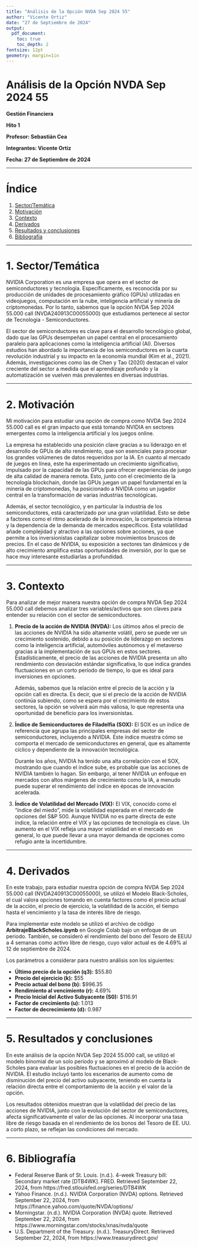 ```yaml
---
title: "Análisis de la Opción NVDA Sep 2024 55"
author: "Vicente Ortiz"
date: "27 de Septiembre de 2024"
output:
  pdf_document:
    toc: true
    toc_depth: 2
fontsize: 12pt
geometry: margin=1in
---
```


# Análisis de la Opción NVDA Sep 2024 55

**Gestión Financiera**

**Hito 1**

**Profesor: Sebastián Cea**

**Integrantes: Vicente Ortiz**

**Fecha: 27 de Septiembre de 2024**

---

# Índice
1. [Sector/Temática](#sector-tematica)
2. [Motivación](#motivacion)
3. [Contexto](#contexto)
4. [Derivados](#derivados)
5. [Resultados y conclusiones](#resultados-y-conclusiones)
6. [Bibliografía](#bibliografia)

---

# 1. Sector/Temática {#sector-tematica}

NVIDIA Corporation es una empresa que opera en el sector de semiconductores y tecnología. Específicamente, es reconocida por su producción de unidades de procesamiento gráfico (GPUs) utilizadas en videojuegos, computación en la nube, inteligencia artificial y minería de criptomonedas. Por lo tanto, sabemos que la opción NVDA Sep 2024 55.000 call (NVDA240913C00055000) que estudiamos pertenece al sector de Tecnología - Semiconductores.

El sector de semiconductores es clave para el desarrollo tecnológico global, dado que las GPUs desempeñan un papel central en el procesamiento paralelo para aplicaciones como la inteligencia artificial (AI). Diversos estudios han abordado la importancia de los semiconductores en la cuarta revolución industrial y su impacto en la economía mundial (Kim et al., 2021). Además, investigaciones como las de Chen y Tao (2020) destacan el valor creciente del sector a medida que el aprendizaje profundo y la automatización se vuelven más prevalentes en diversas industrias.

---

# 2. Motivación {#motivacion}

Mi motivación para estudiar una opción de compra como NVDA Sep 2024 55.000 call es el gran impacto que está tomando NVIDIA en sectores emergentes como la inteligencia artificial y los juegos online.

La empresa ha establecido una posición clave gracias a su liderazgo en el desarrollo de GPUs de alto rendimiento, que son esenciales para procesar los grandes volúmenes de datos requeridos por la IA. En cuanto al mercado de juegos en línea, este ha experimentado un crecimiento significativo, impulsado por la capacidad de las GPUs para ofrecer experiencias de juego de alta calidad de manera remota. Esto, junto con el crecimiento de la tecnología blockchain, donde las GPUs juegan un papel fundamental en la minería de criptomonedas, ha posicionado a NVIDIA como un jugador central en la transformación de varias industrias tecnológicas.

Además, el sector tecnológico, y en particular la industria de los semiconductores, está caracterizado por una gran volatilidad. Esto se debe a factores como el ritmo acelerado de la innovación, la competencia intensa y la dependencia de la demanda de mercados específicos. Esta volatilidad añade complejidad y atractivo a las opciones sobre acciones, ya que permite a los inversionistas capitalizar sobre movimientos bruscos de precios. En el caso de NVIDIA, su exposición a sectores tan dinámicos y de alto crecimiento amplifica estas oportunidades de inversión, por lo que se hace muy interesante estudiarlas a profundidad.

---

# 3. Contexto {#contexto}

Para analizar de mejor manera nuestra opción de compra NVDA Sep 2024 55.000 call debemos analizar tres variables/activos que son claves para entender su relación con el sector de semiconductores.

1. **Precio de la acción de NVIDIA (NVDA):**
   Los últimos años el precio de las acciones de NVIDIA ha sido altamente volátil, pero se puede ver un crecimiento sostenido, debido a su posición de liderazgo en sectores como la inteligencia artificial, automóviles autónomos y el metaverso gracias a la implementación de sus GPUs en estos sectores. Estadísticamente, el precio de las acciones de NVIDIA presenta un alto rendimiento con desviación estándar significativa, lo que indica grandes fluctuaciones en un corto período de tiempo, lo que es ideal para inversiones en opciones.

   Además, sabemos que la relación entre el precio de la acción y la opción call es directa. Es decir, que si el precio de la acción de NVIDIA continúa subiendo, como se espera por el crecimiento de estos sectores, la opción se volverá aún más valiosa, lo que representa una oportunidad de beneficio para los inversionistas.

2. **Índice de Semiconductores de Filadelfia (SOX):**
   El SOX es un índice de referencia que agrupa las principales empresas del sector de semiconductores, incluyendo a NVIDIA. Este índice muestra cómo se comporta el mercado de semiconductores en general, que es altamente cíclico y dependiente de la innovación tecnológica.

   Durante los años, NVIDIA ha tenido una alta correlación con el SOX, mostrando que cuando el índice sube, es probable que las acciones de NVIDIA también lo hagan. Sin embargo, al tener NVIDIA un enfoque en mercados con altos márgenes de crecimiento como la IA, a menudo puede superar el rendimiento del índice en épocas de innovación acelerada.

3. **Índice de Volatilidad del Mercado (VIX):**
   El VIX, conocido como el "índice del miedo", mide la volatilidad esperada en el mercado de opciones del S&P 500. Aunque NVIDIA no es parte directa de este índice, la relación entre el VIX y las opciones de tecnología es clave. Un aumento en el VIX refleja una mayor volatilidad en el mercado en general, lo que puede llevar a una mayor demanda de opciones como refugio ante la incertidumbre.

---

# 4. Derivados {#derivados}

En este trabajo, para estudiar nuestra opción de compra NVDA Sep 2024 55.000 call (NVDA240913C00055000), se utilizó el Modelo Black-Scholes, el cual valora opciones tomando en cuenta factores como el precio actual de la acción, el precio de ejercicio, la volatilidad de la acción, el tiempo hasta el vencimiento y la tasa de interés libre de riesgo.

Para implementar este modelo se utilizó el archivo de código **ArbitrajeBlackScholes.ipynb** en Google Colab bajo un enfoque de un periodo. También, se consideró el rendimiento del bono del Tesoro de EEUU a 4 semanas como activo libre de riesgo, cuyo valor actual es de 4.69% al 12 de septiembre de 2024.

Los parámetros a considerar para nuestro análisis son los siguientes:

- **Último precio de la opción (q3):** $55.80
- **Precio del ejercicio (k):** $55
- **Precio actual del bono (b):** $996.35
- **Rendimiento al vencimiento (r):** 4.69%
- **Precio Inicial del Activo Subyacente (S0):** $116.91
- **Factor de crecimiento (u):** 1.013
- **Factor de decrecimiento (d):** 0.987

---

# 5. Resultados y conclusiones {#resultados-y-conclusiones}

En este análisis de la opción NVDA Sep 2024 55.000 call, se utilizó el modelo binomial de un solo periodo y se aproximó al modelo de Black-Scholes para evaluar las posibles fluctuaciones en el precio de la acción de NVIDIA. El estudio incluyó tanto los escenarios de aumento como de disminución del precio del activo subyacente, teniendo en cuenta la relación directa entre el comportamiento de la acción y el valor de la opción.

Los resultados obtenidos muestran que la volatilidad del precio de las acciones de NVIDIA, junto con la evolución del sector de semiconductores, afecta significativamente el valor de las opciones. Al incorporar una tasa libre de riesgo basada en el rendimiento de los bonos del Tesoro de EE. UU. a corto plazo, se reflejan las condiciones del mercado.

---

# 6. Bibliografía {#bibliografia}
- Federal Reserve Bank of St. Louis. (n.d.). 4-week Treasury bill: Secondary market rate [DTB4WK]. FRED. Retrieved September 22, 2024, from https://fred.stlouisfed.org/series/DTB4WK
- Yahoo Finance. (n.d.). NVIDIA Corporation (NVDA) options. Retrieved September 22, 2024, from https://finance.yahoo.com/quote/NVDA/options/
- Morningstar. (n.d.). NVIDIA Corporation (NVDA) quote. Retrieved September 22, 2024, from https://www.morningstar.com/stocks/xnas/nvda/quote
- U.S. Department of the Treasury. (n.d.). TreasuryDirect. Retrieved September 22, 2024, from https://www.treasurydirect.gov/
